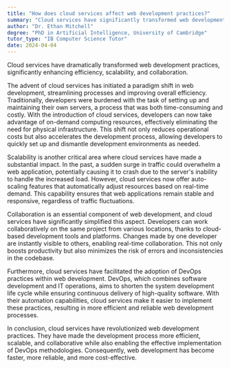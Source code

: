 ```yaml
---
title: "How does cloud services affect web development practices?"
summary: "Cloud services have significantly transformed web development practices by enhancing efficiency, scalability, and collaboration."
author: "Dr. Ethan Mitchell"
degree: "PhD in Artificial Intelligence, University of Cambridge"
tutor_type: "IB Computer Science Tutor"
date: 2024-04-04
---
```


Cloud services have dramatically transformed web development practices, significantly enhancing efficiency, scalability, and collaboration.

The advent of cloud services has initiated a paradigm shift in web development, streamlining processes and improving overall efficiency. Traditionally, developers were burdened with the task of setting up and maintaining their own servers, a process that was both time-consuming and costly. With the introduction of cloud services, developers can now take advantage of on-demand computing resources, effectively eliminating the need for physical infrastructure. This shift not only reduces operational costs but also accelerates the development process, allowing developers to quickly set up and dismantle development environments as needed.

Scalability is another critical area where cloud services have made a substantial impact. In the past, a sudden surge in traffic could overwhelm a web application, potentially causing it to crash due to the server's inability to handle the increased load. However, cloud services now offer auto-scaling features that automatically adjust resources based on real-time demand. This capability ensures that web applications remain stable and responsive, regardless of traffic fluctuations.

Collaboration is an essential component of web development, and cloud services have significantly simplified this aspect. Developers can work collaboratively on the same project from various locations, thanks to cloud-based development tools and platforms. Changes made by one developer are instantly visible to others, enabling real-time collaboration. This not only boosts productivity but also minimizes the risk of errors and inconsistencies in the codebase.

Furthermore, cloud services have facilitated the adoption of DevOps practices within web development. DevOps, which combines software development and IT operations, aims to shorten the system development life cycle while ensuring continuous delivery of high-quality software. With their automation capabilities, cloud services make it easier to implement these practices, resulting in more efficient and reliable web development processes.

In conclusion, cloud services have revolutionized web development practices. They have made the development process more efficient, scalable, and collaborative while also enabling the effective implementation of DevOps methodologies. Consequently, web development has become faster, more reliable, and more cost-effective.
    